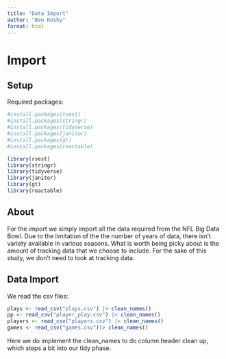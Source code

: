 ```yaml
---
title: "Data Import"
author: "Ben Koshy"
format: html
---
```


# Import

## Setup

Required packages:

```r
#install.packages(rvest)
#install.packages(stringr)
#install.packages(tidyverse)
#install.packages(janitor)
#install.packages(gt)
#install.packages(reactable)

library(rvest)
library(stringr)
library(tidyverse)
library(janitor)
library(gt)
library(reactable)

```

## About

For the import we simply import all the data required from the NFL Big Data Bowl. Due to the limitation of the the number of years of data, there isn't variety available in various seasons. What is worth being picky about is the amount of tracking data that we choose to include. For the sake of this study, we don't need to look at tracking data.

## Data Import

We read the csv files:

```r
plays <- read_csv("plays.csv") |> clean_names()
pp <- read_csv("player_play.csv") |> clean_names()
players <- read_csv("players.csv") |> clean_names()
games <- read_csv("games.csv")|> clean_names()
```

Here we do implement the clean_names to do column header clean up, which steps a bit into our tidy phase.
